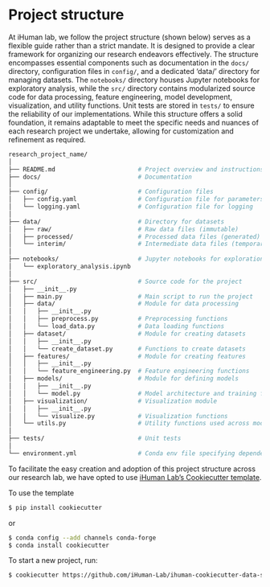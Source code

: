 # Project structure {.unnumbered}

At iHuman lab, we follow the project structure (shown below) serves as a flexible guide rather than a strict mandate. It is designed to provide a clear framework for organizing our research endeavors effectively. The structure encompasses essential components such as documentation in the `docs/` directory, configuration files in `config/`, and a dedicated 'data/' directory for managing datasets. The `notebooks/` directory houses Jupyter notebooks for exploratory analysis, while the `src/` directory contains modularized source code for data processing, feature engineering, model development, visualization, and utility functions. Unit tests are stored in `tests/` to ensure the reliability of our implementations. While this structure offers a solid foundation, it remains adaptable to meet the specific needs and nuances of each research project we undertake, allowing for customization and refinement as required.

```.bash
research_project_name/
│
├── README.md                       # Project overview and instructions
├── docs/                           # Documentation
│
├── config/                         # Configuration files
│   ├── config.yaml                 # Configuration file for parameters
│   └── logging.yaml                # Configuration file for logging
│
├── data/                           # Directory for datasets
│   ├── raw/                        # Raw data files (immutable)
│   ├── processed/                  # Processed data files (generated)
│   └── interim/                    # Intermediate data files (temporary)
│
├── notebooks/                      # Jupyter notebooks for exploration
│   └── exploratory_analysis.ipynb
│
├── src/                            # Source code for the project
│   ├── __init__.py
│   ├── main.py                     # Main script to run the project
│   ├── data/                       # Module for data processing
│   │   ├── __init__.py
│   │   ├── preprocess.py           # Preprocessing functions
│   │   └── load_data.py            # Data loading functions
│   ├── dataset/                    # Module for creating datasets
│   │   ├── __init__.py
│   │   └── create_dataset.py       # Functions to create datasets
│   ├── features/                   # Module for creating features
│   │   ├── __init__.py
│   │   └── feature_engineering.py  # Feature engineering functions
│   ├── models/                     # Module for defining models
│   │   ├── __init__.py
│   │   └── model.py                # Model architecture and training functions
│   ├── visualization/              # Visualization module
│   │   ├── __init__.py
│   │   └── visualize.py            # Visualization functions
│   └── utils.py                    # Utility functions used across modules
│
├── tests/                          # Unit tests
│
└── environment.yml                 # Conda env file specifying dependencies
```

To facilitate the easy creation and adoption of this project structure across our research lab, we have opted to use [iHuman Lab's Cookiecutter template](https://github.com/iHuman-Lab/ihuman-cookiecutter-data-science){target="_blank_"}.

To use the template

``` bash
$ pip install cookiecutter
```
or

``` bash
$ conda config --add channels conda-forge
$ conda install cookiecutter
```

To start a new project, run:

``` bash
$ cookiecutter https://github.com/iHuman-Lab/ihuman-cookiecutter-data-science.git
```
